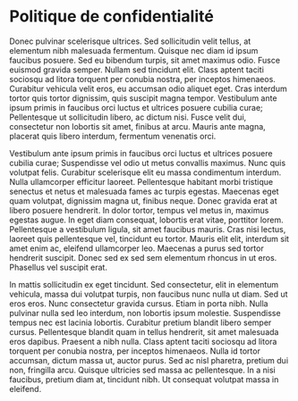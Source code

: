 # Politique de confidentialité

Donec pulvinar scelerisque ultrices. Sed sollicitudin velit tellus, at elementum nibh malesuada fermentum. Quisque nec diam id ipsum faucibus posuere. Sed eu bibendum turpis, sit amet maximus odio. Fusce euismod gravida semper. Nullam sed tincidunt elit. Class aptent taciti sociosqu ad litora torquent per conubia nostra, per inceptos himenaeos. Curabitur vehicula velit eros, eu accumsan odio aliquet eget. Cras interdum tortor quis tortor dignissim, quis suscipit magna tempor. Vestibulum ante ipsum primis in faucibus orci luctus et ultrices posuere cubilia curae; Pellentesque ut sollicitudin libero, ac dictum nisi. Fusce velit dui, consectetur non lobortis sit amet, finibus at arcu. Mauris ante magna, placerat quis libero interdum, fermentum venenatis orci.

Vestibulum ante ipsum primis in faucibus orci luctus et ultrices posuere cubilia curae; Suspendisse vel odio ut metus convallis maximus. Nunc quis volutpat felis. Curabitur scelerisque elit eu massa condimentum interdum. Nulla ullamcorper efficitur laoreet. Pellentesque habitant morbi tristique senectus et netus et malesuada fames ac turpis egestas. Maecenas eget quam volutpat, dignissim magna ut, finibus neque. Donec gravida erat at libero posuere hendrerit. In dolor tortor, tempus vel metus in, maximus egestas augue. In eget diam consequat, lobortis erat vitae, porttitor lorem. Pellentesque a vestibulum ligula, sit amet faucibus mauris. Cras nisi lectus, laoreet quis pellentesque vel, tincidunt eu tortor. Mauris elit elit, interdum sit amet enim ac, eleifend ullamcorper leo. Maecenas a purus sed tortor hendrerit suscipit. Donec sed ex sed sem elementum rhoncus in ut eros. Phasellus vel suscipit erat.

In mattis sollicitudin ex eget tincidunt. Sed consectetur, elit in elementum vehicula, massa dui volutpat turpis, non faucibus nunc nulla ut diam. Sed ut eros eros. Nunc consectetur gravida cursus. Etiam in porta nibh. Nulla pulvinar nulla sed leo interdum, non lobortis ipsum molestie. Suspendisse tempus nec est lacinia lobortis. Curabitur pretium blandit libero semper cursus. Pellentesque blandit quam in tellus hendrerit, sit amet malesuada eros dapibus. Praesent a nibh nulla. Class aptent taciti sociosqu ad litora torquent per conubia nostra, per inceptos himenaeos. Nulla id tortor accumsan, dictum massa ut, auctor purus. Sed ac nisl pharetra, pretium dui non, fringilla arcu. Quisque ultricies sed massa ac pellentesque. In a nisi faucibus, pretium diam at, tincidunt nibh. Ut consequat volutpat massa in eleifend.